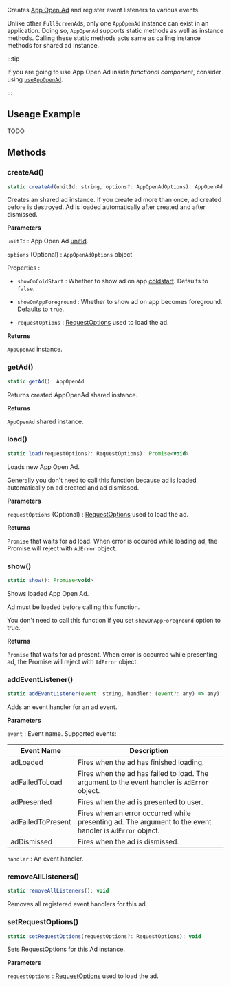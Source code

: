 Creates [App Open Ad](https://developers.google.com/admob/android/app-open-ads) and register event listeners to various events.

Unlike other `FullScreenAd`s, only one `AppOpenAd` instance can exist in an application. Doing so, `AppOpenAd` supports static methods as well as instance methods. Calling these static methods acts same as calling instance methods for shared ad instance.

:::tip

If you are going to use App Open Ad inside _functional component_, consider using [`useAppOpenAd`](/docs/api/hooks/useAppOpenAd).

:::

## Useage Example

TODO

## Methods

### createAd()

```js
static createAd(unitId: string, options?: AppOpenAdOptions): AppOpenAd
```

Creates an shared ad instance. If you create ad more than once, ad created before is destroyed. Ad is loaded automatically after created and after dismissed.

**Parameters**

`unitId` : App Open Ad [unitId](https://support.google.com/admob/answer/7356431).

`options` (Optional) : `AppOpenAdOptions` object

Properties :

- `showOnColdStart` : Whether to show ad on app [coldstart](https://developers.google.com/admob/android/app-open-ads#coldstart). Defaults to `false`.

- `showOnAppForeground` : Whether to show ad on app becomes foreground. Defaults to `true`.

- `requestOptions` : [RequestOptions](/docs/api/types/RequestOptions) used to load the ad.

**Returns**

`AppOpenAd` instance.

### getAd()

```js
static getAd(): AppOpenAd
```

Returns created AppOpenAd shared instance.

**Returns**

`AppOpenAd` shared instance.

### load()

```js
static load(requestOptions?: RequestOptions): Promise<void>
```

Loads new App Open Ad.

Generally you don't need to call this function because ad is loaded automatically on ad created and ad dismissed.

**Parameters**

`requestOptions` (Optional) : [RequestOptions](/docs/api/types/RequestOptions) used to load the ad.

**Returns**

`Promise` that waits for ad load. When error is occured while loading ad, the Promise will reject with `AdError` object.

### show()

```js
static show(): Promise<void>
```

Shows loaded App Open Ad.

Ad must be loaded before calling this function.

You don't need to call this function if you set `showOnAppForeground` option to true.

**Returns**

`Promise` that waits for ad present. When error is occurred while presenting ad, the Promise will reject with `AdError` object.

### addEventListener()

```js
static addEventListener(event: string, handler: (event?: any) => any): void
```

Adds an event handler for an ad event.

**Parameters**

`event` : Event name. Supported events:

| Event Name        | Description                                                                                              |
| ----------------- | -------------------------------------------------------------------------------------------------------- |
| adLoaded          | Fires when the ad has finished loading.                                                                  |
| adFailedToLoad    | Fires when the ad has failed to load. The argument to the event handler is `AdError` object.             |
| adPresented       | Fires when the ad is presented to user.                                                                  |
| adFailedToPresent | Fires when an error occurred while presenting ad. The argument to the event handler is `AdError` object. |
| adDismissed       | Fires when the ad is dismissed.                                                                          |

`handler` : An event handler.

### removeAllListeners()

```js
static removeAllListeners(): void
```

Removes all registered event handlers for this ad.

### setRequestOptions()

```js
static setRequestOptions(requestOptions?: RequestOptions): void
```

Sets RequestOptions for this Ad instance.

**Parameters**

`requestOptions` : [RequestOptions](/docs/api/types/RequestOptions) used to load the ad.
